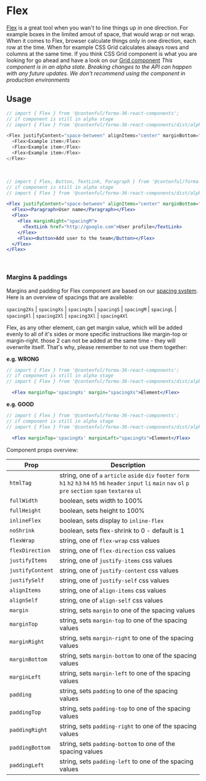 # Flex


[Flex](https://developer.mozilla.org/en-US/docs/Glossary/Flex) is a great tool when you wan't to line things up in one direction. For example boxes in the limited amout of space, that would wrap or not wrap. When it comes to Flex, browser calculate things only in one direction, each row at the time. When for example CSS Grid calculates always rows and columns at the same time. If you think CSS Grid component is what you are looking for go ahead and have a look on our [Grid component](../Grid/Grid.md)
*This component is in an alpha state. Breaking changes to the API can happen with any future updates. We don't recommend using the component in production environments*

## Usage

```js
// import { Flex } from '@contenful/forma-36-react-components';
// if component is still in alpha stage
// import { Flex } from '@contenful/forma-36-react-components/dist/alpha';

<Flex justifyContent="space-between" alignItems="center" marginBottom="spacingM">
  <Flex>Example item</Flex>
  <Flex>Example item</Flex>
  <Flex>Example item</Flex>
</Flex>

```
<br />

```jsx
// import { Flex, Button, TextLink, Paragraph } from '@contenful/forma-36-react-components';
// if component is still in alpha stage
// import { Flex } from '@contenful/forma-36-react-components/dist/alpha';

<Flex justifyContent="space-between" alignItems="center" marginBottom="spacingM">
  <Flex><Paragraph>User name</Paragraph></Flex>
  <Flex>
    <Flex marginRight="spacingM">
      <TextLink href="http://google.com">User profile</TextLink>
    </Flex>
    <Flex><Button>Add user to the team</Button></Flex>
  </Flex>
</Flex>
```
<br />

### Margins & paddings

Margins and padding for Flex component are based on our [spacing system](https://f36.contentful.com/foundation/spacing/).
Here is an overview of spacings that are availeble:

`spacing2Xs` | `spacingXs` | `spacingXs` | `spacingS` | `spacingM` | `spacingL` | `spacingXl` | `spacing2Xl` | `spacing3Xl` | `spacing4Xl`

Flex, as any other element, can get margin value, which will be added evenly to all of it's sides or more specific instructions like margin-top or margin-right. those 2 can not be added at the same time - they will overwrite itself. That's why, please remember to not use them together:

**e.g. WRONG**

```jsx
// import { Flex } from '@contenful/forma-36-react-components';
// if component is still in alpha stage
// import { Flex } from '@contenful/forma-36-react-components/dist/alpha';

  <Flex marginTop='spacingXs' margin="spacingXs">Element</Flex>
```
**e.g. GOOD**

```jsx
// import { Flex } from '@contenful/forma-36-react-components';
// if component is still in alpha stage
// import { Flex } from '@contenful/forma-36-react-components/dist/alpha';

  <Flex marginTop='spacingXs' marginLeft="spacingXs">Element</Flex>
```

Component props overview:

|Prop|Description|
|-|-|
|`htmlTag`| string, one of `a` `article`  `aside`  `div`  `footer`  `form`  `h1`  `h2`  `h3`  `h4`  `h5`  `h6`  `header`  `input`  `li`  `main`  `nav`  `ol`  `p`  `pre`  `section`  `span`  `textarea`  `ul` |
|`fullWidth`| boolean, sets width to 100% |
|`fullHeight`| boolean, sets height to 100% |
|`inlineFlex`| boolean, sets display to `inline-flex` |
|`noShrink`| boolean, sets flex-shrink to 0  - default is 1|
|`flexWrap`| string, one of `flex-wrap` css values |
|`flexDirection`| string, one of `flex-direction` css values |
|`justifyItems`| string, one of `justify-items` css values |
|`justifyContent`| string, one of `justify-content` css values |
|`justifySelf`| string, one of `justify-self` css values |
|`alignItems`| string, one of `align-items` css values |
|`alignSelf`| string, one of `align-self` css values |
|`margin`| string, sets `margin` to one of the spacing values |
|`marginTop`| string, sets `margin-top` to one of the spacing values |
|`marginRight`| string, sets `margin-right` to one of the spacing values |
|`marginBottom`| string, sets `margin-bottom` to one of the spacing values |
|`marginLeft`| string, sets `margin-left` to one of the spacing values |
|`padding`| string, sets `padding` to one of the spacing values |
|`paddingTop`| string, sets `padding-top` to one of the spacing values |
|`paddingRight`| string, sets `padding-right` to one of the spacing values |
|`paddingBottom`| string, sets `padding-bottom` to one of the spacing values |
|`paddingLeft`| string, sets `padding-left` to one of the spacing values |
